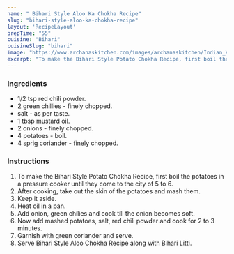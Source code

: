 ---
name: " Bihari Style Aloo Ka Chokha Recipe"
slug: "bihari-style-aloo-ka-chokha-recipe"
layout: 'RecipeLayout'
prepTime: "55"
cuisine: "Bihari"
cuisineSlug: "bihari"
image: "https://www.archanaskitchen.com/images/archanaskitchen/Indian_Vegetables_Dry/Bihari_Style_Aloo_Ka_Chokha_Vegetarian_Recipe-1.jpg"
excerpt: "To make the Bihari Style Potato Chokha Recipe, first boil the potatoes in a pressure cooker until they come to the city of 5 to 6"
---

### Ingredients

-  1/2 tsp red chili powder.
-  2 green chillies - finely chopped.
-  salt - as per taste.
-  1 tbsp mustard oil.
-  2 onions - finely chopped.
- 4 potatoes - boil.
-  4 sprig coriander - finely chopped.

### Instructions

1. To make the Bihari Style Potato Chokha Recipe, first boil the potatoes in a pressure cooker until they come to the city of 5 to 6.
1. After cooking, take out the skin of the potatoes and mash them.
1. Keep it aside.
1. Heat oil in a pan.
1. Add onion, green chilies and cook till the onion becomes soft.
1. Now add mashed potatoes, salt, red chili powder and cook for 2 to 3 minutes.
1. Garnish with green coriander and serve.
1. Serve Bihari Style Aloo Chokha Recipe along with Bihari Litti.
